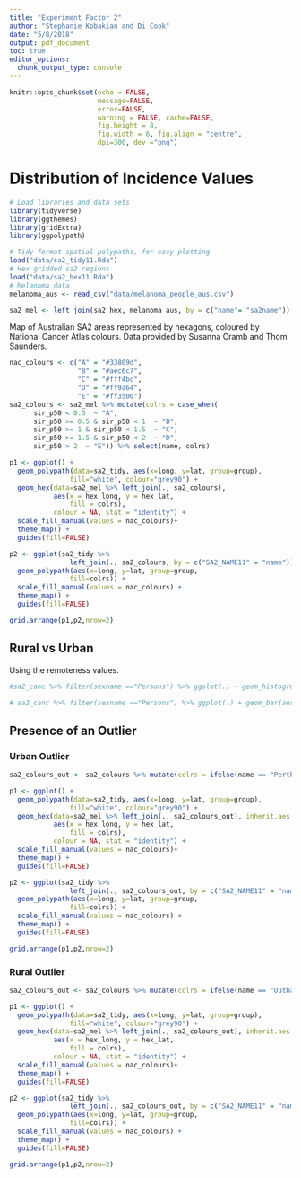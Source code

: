 ```yaml
---
title: "Experiment Factor 2"
author: "Stephanie Kobakian and Di Cook"
date: "5/8/2018"
output: pdf_document
toc: true
editor_options: 
  chunk_output_type: console
---
```


```r
knitr::opts_chunk$set(echo = FALSE, 
                      message=FALSE, 
                      error=FALSE, 
                      warning = FALSE, cache=FALSE,
                      fig.height = 8,
                      fig.width = 6, fig.align = "centre",
                      dpi=300, dev ="png")
```

# Distribution of Incidence Values

```r
# Load libraries and data sets
library(tidyverse)
library(ggthemes)
library(gridExtra)
library(ggpolypath)

# Tidy format spatial polypaths, for easy plotting
load("data/sa2_tidy11.Rda")
# Hex gridded sa2 regions
load("data/sa2_hex11.Rda")
# Melanoma data
melanoma_aus <- read_csv("data/melanoma_people_aus.csv")

sa2_mel <- left_join(sa2_hex, melanoma_aus, by = c("name"= "sa2name"))
```
 

Map of Australian SA2 areas represented by hexagons, coloured by National Cancer Atlas colours.
Data provided by Susanna Cramb and Thom Saunders.


```r
nac_colours <- c("A" = "#33809d",
                 "B" = "#aec6c7",
                 "C" = "#fff4bc",
                 "D" = "#ff9a64",
                 "E" = "#ff3500")
sa2_colours <- sa2_mel %>% mutate(colrs = case_when(
      sir_p50 < 0.5  ~ "A",
      sir_p50 >= 0.5 & sir_p50 < 1  ~ "B",
      sir_p50 >= 1 & sir_p50 < 1.5  ~ "C",
      sir_p50 >= 1.5 & sir_p50 < 2  ~ "D",
      sir_p50 > 2  ~ "E")) %>% select(name, colrs)
```

```r
p1 <- ggplot() +
  geom_polypath(data=sa2_tidy, aes(x=long, y=lat, group=group),
               fill="white", colour="grey90") +
  geom_hex(data=sa2_mel %>% left_join(., sa2_colours),
           aes(x = hex_long, y = hex_lat,
               fill = colrs),
           colour = NA, stat = "identity") +
  scale_fill_manual(values = nac_colours)+
  theme_map() + 
  guides(fill=FALSE)

p2 <- ggplot(sa2_tidy %>% 
               left_join(., sa2_colours, by = c("SA2_NAME11" = "name"))) + 
  geom_polypath(aes(x=long, y=lat, group=group,
               fill=colrs)) +
  scale_fill_manual(values = nac_colours) +
  theme_map() + 
  guides(fill=FALSE)

grid.arrange(p1,p2,nrow=2)

```

## Rural vs Urban

Using the remoteness values.
```r
#sa2_canc %>% filter(sexname =="Persons") %>% ggplot(.) + geom_histogram(aes(x = sir_p50 )) + facet_grid(cancergrpname ~ ra5catname)

# sa2_canc %>% filter(sexname =="Persons") %>% ggplot(.) + geom_bar(aes(x=ra5catname))

```



## Presence of an Outlier

### Urban Outlier

```r
sa2_colours_out <- sa2_colours %>% mutate(colrs = ifelse(name == "Perth City", "E", colrs))

p1 <- ggplot() +
  geom_polypath(data=sa2_tidy, aes(x=long, y=lat, group=group),
               fill="white", colour="grey90") +
  geom_hex(data=sa2_mel %>% left_join(., sa2_colours_out), inherit.aes = FALSE,
           aes(x = hex_long, y = hex_lat,
               fill = colrs),
           colour = NA, stat = "identity") +
  scale_fill_manual(values = nac_colours)+
  theme_map() + 
  guides(fill=FALSE)

p2 <- ggplot(sa2_tidy %>% 
               left_join(., sa2_colours_out, by = c("SA2_NAME11" = "name"))) + 
  geom_polypath(aes(x=long, y=lat, group=group,
               fill=colrs)) +
  scale_fill_manual(values = nac_colours) +
  theme_map() + 
  guides(fill=FALSE)

grid.arrange(p1,p2,nrow=2)

```

### Rural Outlier

```r
sa2_colours_out <- sa2_colours %>% mutate(colrs = ifelse(name == "Outback", "E", colrs))

p1 <- ggplot() +
  geom_polypath(data=sa2_tidy, aes(x=long, y=lat, group=group),
               fill="white", colour="grey90") +
  geom_hex(data=sa2_mel %>% left_join(., sa2_colours_out), inherit.aes = FALSE,
           aes(x = hex_long, y = hex_lat,
               fill = colrs),
           colour = NA, stat = "identity") +
  scale_fill_manual(values = nac_colours)+
  theme_map() + 
  guides(fill=FALSE)

p2 <- ggplot(sa2_tidy %>% 
               left_join(., sa2_colours_out, by = c("SA2_NAME11" = "name"))) + 
  geom_polypath(aes(x=long, y=lat, group=group,
               fill=colrs)) +
  scale_fill_manual(values = nac_colours) +
  theme_map() + 
  guides(fill=FALSE)

grid.arrange(p1,p2,nrow=2)
```



